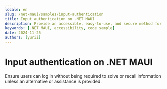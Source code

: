 ```yaml
---
locale: en
slug: /net-maui/samples/input-authentication
title: Input authentication on .NET MAUI
description: Provide an accessible, easy-to-use, and secure method for users to authenticate when logging in.
keywords: [.NET MAUI, accessibility, code sample]
date: 2024-11-25
authors: [yurii]
---
```


# Input authentication on .NET MAUI

Ensure users can log in without being required to solve or recall information unless an alternative or assistance is provided.

<CodeSample id="input-authentication" framework="net-maui" locale="en"/>
